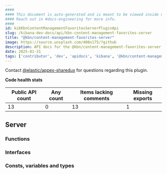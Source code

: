```yaml
---
####
#### This document is auto-generated and is meant to be viewed inside our experimental, new docs system.
#### Reach out in #docs-engineering for more info.
####
id: kibKbnContentManagementFavoritesServerPluginApi
slug: /kibana-dev-docs/api/kbn-content-management-favorites-server
title: "@kbn/content-management-favorites-server"
image: https://source.unsplash.com/400x175/?github
description: API docs for the @kbn/content-management-favorites-server plugin
date: 2025-01-31
tags: ['contributor', 'dev', 'apidocs', 'kibana', '@kbn/content-management-favorites-server']
---
```




Contact [@elastic/appex-sharedux](https://github.com/orgs/elastic/teams/appex-sharedux) for questions regarding this plugin.

**Code health stats**

| Public API count  | Any count | Items lacking comments | Missing exports |
|-------------------|-----------|------------------------|-----------------|
| 13 | 0 | 13 | 1 |

## Server

### Functions
<DocDefinitionList data={kbnContentManagementFavoritesServerObj.server.functions}/>

### Interfaces
<DocDefinitionList data={kbnContentManagementFavoritesServerObj.server.interfaces}/>

### Consts, variables and types
<DocDefinitionList data={kbnContentManagementFavoritesServerObj.server.misc}/>

